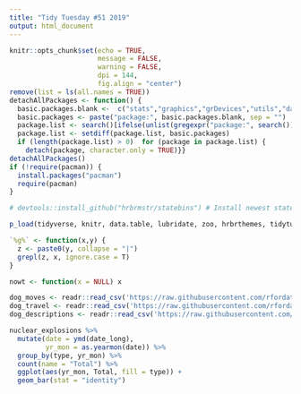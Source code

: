 ```yaml
---
title: "Tidy Tuesday #51 2019"
output: html_document
---
```


```r
knitr::opts_chunk$set(echo = TRUE, 
                      message = FALSE, 
                      warning = FALSE, 
                      dpi = 144,
                      fig.align = "center")
remove(list = ls(all.names = TRUE))
detachAllPackages <- function() {
  basic.packages.blank <-  c("stats","graphics","grDevices","utils","datasets","methods","base")
  basic.packages <- paste("package:", basic.packages.blank, sep = "")
  package.list <- search()[ifelse(unlist(gregexpr("package:", search())) == 1,TRUE,FALSE)]
  package.list <- setdiff(package.list, basic.packages)
  if (length(package.list) > 0)  for (package in package.list) {
    detach(package, character.only = TRUE)}}
detachAllPackages()
if (!require(pacman)) {
  install.packages("pacman")
  require(pacman)
}

# devtools::install_github("hrbrmstr/statebins") # Install newest statebins package

p_load(tidyverse, knitr, data.table, lubridate, zoo, hrbrthemes, tidytuesdayR, prophet, forecast, gridExtra, statebins, gganimate, gifski, png, Hmisc, janitor, ggridges, highcharter, viridis)

`%g%` <- function(x,y) {
  z <- paste0(y, collapse = "|")
  grepl(z, x, ignore.case = T)
}

nowt <- function(x = NULL) x
```

```r
dog_moves <- readr::read_csv('https://raw.githubusercontent.com/rfordatascience/tidytuesday/master/data/2019/2019-12-17/dog_moves.csv')
dog_travel <- readr::read_csv('https://raw.githubusercontent.com/rfordatascience/tidytuesday/master/data/2019/2019-12-17/dog_travel.csv')
dog_descriptions <- readr::read_csv('https://raw.githubusercontent.com/rfordatascience/tidytuesday/master/data/2019/2019-12-17/dog_descriptions.csv')
```

```r
nuclear_explosions %>% 
  mutate(date = ymd(date_long),
         yr_mon = as.yearmon(date)) %>% 
  group_by(type, yr_mon) %>% 
  count(name = "Total") %>% 
  ggplot(aes(yr_mon, Total, fill = type)) + 
  geom_bar(stat = "identity")


```


